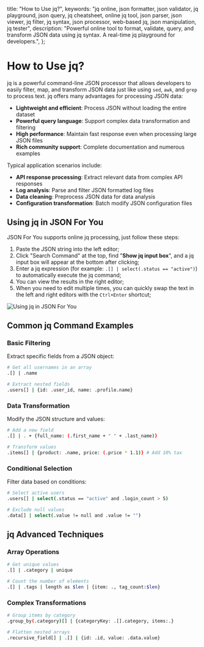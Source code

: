 
  title: "How to Use jq?",
  keywords:
    "jq online, json formatter, json validator, jq playground, json query, jq cheatsheet, online jq tool, json parser, json viewer, jq filter, jq syntax, json processor, web-based jq, json manipulation, jq tester",
  description:
    "Powerful online tool to format, validate, query, and transform JSON data using jq syntax. A real-time jq playground for developers.",
};

# How to Use jq?

jq is a powerful command-line JSON processor that allows developers to easily filter, map, and transform JSON data just like using `sed`, `awk`, and `grep` to process text. jq offers many advantages for processing JSON data:

- **Lightweight and efficient**: Process JSON without loading the entire dataset
- **Powerful query language**: Support complex data transformation and filtering
- **High performance**: Maintain fast response even when processing large JSON files
- **Rich community support**: Complete documentation and numerous examples

Typical application scenarios include:

- **API response processing**: Extract relevant data from complex API responses
- **Log analysis**: Parse and filter JSON formatted log files
- **Data cleaning**: Preprocess JSON data for data analysis
- **Configuration transformation**: Batch modify JSON configuration files

## Using jq in JSON For You

JSON For You supports online jq processing, just follow these steps:

1. Paste the JSON string into the left editor;
2. Click "Search Command" at the top, find "**Show jq input box**", and a jq input box will appear at the bottom after clicking;
3. Enter a jq expression (for example: `.[] | select(.status == "active")`) to automatically execute the jq command;
4. You can view the results in the right editor;
5. When you need to edit multiple times, you can quickly swap the text in the left and right editors with the `Ctrl+Enter` shortcut;

<img src="/example/jq.gif" alt="Using jq in JSON For You" />

## Common jq Command Examples

### Basic Filtering

Extract specific fields from a JSON object:

```bash
# Get all usernames in an array
.[] | .name

# Extract nested fields
.users[] | {id: .user_id, name: .profile.name}
```

### Data Transformation

Modify the JSON structure and values:

```bash
# Add a new field
.[] | . + {full_name: (.first_name + " " + .last_name)}

# Transform values
.items[] | {product: .name, price: (.price * 1.1)} # Add 10% tax
```

### Conditional Selection

Filter data based on conditions:

```bash
# Select active users
.users[] | select(.status == "active" and .login_count > 5)

# Exclude null values
.data[] | select(.value != null and .value != "")
```

## jq Advanced Techniques

### Array Operations

```bash
# Get unique values
.[] | .category | unique

# Count the number of elements
.[] | .tags | length as $len | {item: ., tag_count:$len}
```

### Complex Transformations

```bash
# Group items by category
.group_by(.category)[] | {categoryKey: .[].category, items:.}

# Flatten nested arrays
.recursive_field[] | .[] | {id: .id, value: .data.value}
```

<Refer />
